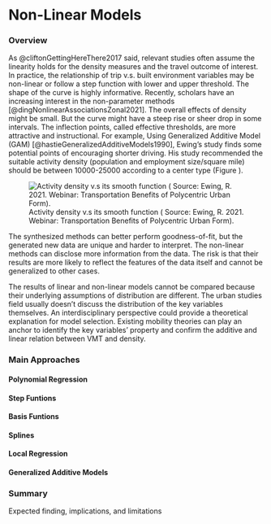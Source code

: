 # Non-Linear Models


### Overview

As @cliftonGettingHereThere2017 said, relevant studies often assume the linearity holds for the density measures and the travel outcome of interest. In practice, the relationship of trip v.s. built environment variables may be non-linear or follow a step function with lower and upper threshold. The shape of the curve is highly informative. Recently, scholars have an increasing interest in the non-parameter methods [@dingNonlinearAssociationsZonal2021]. The overall effects of density might be small. But the curve might have a steep rise or sheer drop in some intervals. The inflection points, called effective thresholds, are more attractive and instructional. For example, Using Generalized Additive Model (GAM) [@hastieGeneralizedAdditiveModels1990], Ewing's study finds some potential points of encouraging shorter driving. His study recommended the suitable activity density (population and employment size/square mile) should be between 10000-25000 according to a center type (Figure \ref{ewing-gam}).

![Activity density v.s its smooth function ( Source: Ewing, R. 2021. Webinar: Transportation Benefits of Polycentric Urban Form).\label{ewing-gam}](fig/Ewing_gam1.png)

The synthesized methods can better perform goodness-of-fit, but the generated new data are unique and harder to interpret. The non-linear methods can disclose more information from the data. The risk is that their results are more likely to reflect the features of the data itself and cannot be generalized to other cases.

The results of linear and non-linear models cannot be compared because their underlying assumptions of distribution are different. The urban studies field usually doesn't discuss the distribution of the key variables themselves. An interdisciplinary perspective could provide a theoretical explanation for model selection. Existing mobility theories can play an anchor to identify the key variables' property and confirm the additive and linear relation between VMT and density.

### Main Approaches

#### Polynomial Regression

#### Step Funtions

#### Basis Funtions

#### Splines

#### Local Regression

#### Generalized Additive Models

### Summary

Expected finding, implications, and limitations
